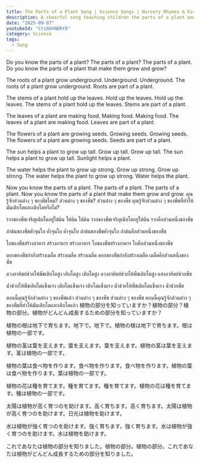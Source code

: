 ```yaml
---
title: The Parts of a Plant Song | Science Songs | Nursery Rhymes & Kids Songs by Happy Kids Melodies 
description: A cheerful song teaching children the parts of a plant and how sunlight and water help them grow.
date: "2025-09-07"
youtubeId: "Cts6khNDRY8"
category: Science
tags:
  - Song
---
```


<YouTube id="Cts6khNDRY8" />

<TranscriptTabs>
<EnglishTranscript>
Do you know the parts of a plant? The parts of a plant? The parts of a plant. Do you know the parts of a plant that make them grow and grow?

The roots of a plant grow underground. Underground. Underground. The roots of a plant grow underground. Roots are part of a plant.

The stems of a plant hold up the leaves. Hold up the leaves. Hold up the leaves. The stems of a plant hold up the leaves. Stems are part of a plant.

The leaves of a plant are making food. Making food. Making food. The leaves of a plant are making food. Leaves are part of a plant.

The flowers of a plant are growing seeds. Growing seeds. Growing seeds. The flowers of a plant are growing seeds. Seeds are part of a plant.

The sun helps a plant to grow up tall. Grow up tall. Grow up tall. The sun helps a plant to grow up tall. Sunlight helps a plant.

The water helps the plant to grow up strong. Grow up strong. Grow up strong. The water helps the plant to grow up strong. Water helps the plant.

Now you know the parts of a plant. The parts of a plant. The parts of a plant. Now you know the parts of a plant that make them grow and grow.
</EnglishTranscript>
<ThaiTranslation>
คุณรู้จักส่วนต่าง ๆ ของพืชไหม? ส่วนต่าง ๆ ของพืช? ส่วนต่าง ๆ ของพืช คุณรู้จักส่วนต่าง ๆ ของพืชที่ทำให้มันเติบโตและเติบโตหรือไม่?

รากของพืชเจริญเติบโตอยู่ใต้ดิน ใต้ดิน ใต้ดิน รากของพืชเจริญเติบโตอยู่ใต้ดิน รากคือส่วนหนึ่งของพืช

ลำต้นของพืชค้ำจุนใบ ค้ำจุนใบ ค้ำจุนใบ ลำต้นของพืชค้ำจุนใบ ลำต้นคือส่วนหนึ่งของพืช

ใบของพืชสร้างอาหาร สร้างอาหาร สร้างอาหาร ใบของพืชสร้างอาหาร ใบคือส่วนหนึ่งของพืช

ดอกของพืชกำลังสร้างเมล็ด สร้างเมล็ด สร้างเมล็ด ดอกของพืชกำลังสร้างเมล็ด เมล็ดคือส่วนหนึ่งของพืช

ดวงอาทิตย์ช่วยให้พืชเติบโตสูง เติบโตสูง เติบโตสูง ดวงอาทิตย์ช่วยให้พืชเติบโตสูง แสงอาทิตย์ช่วยพืช

น้ำช่วยให้พืชเติบโตแข็งแรง เติบโตแข็งแรง เติบโตแข็งแรง น้ำช่วยให้พืชเติบโตแข็งแรง น้ำช่วยพืช

ตอนนี้คุณรู้จักส่วนต่าง ๆ ของพืชแล้ว ส่วนต่าง ๆ ของพืช ส่วนต่าง ๆ ของพืช ตอนนี้คุณรู้จักส่วนต่าง ๆ ของพืชที่ทำให้มันเติบโตและเติบโตแล้ว
</ThaiTranslation>
<JapaneseTranslation>
植物の部分を知っていますか？植物の部分？植物の部分。植物がどんどん成長するための部分を知っていますか？

植物の根は地下で育ちます。地下で。地下で。植物の根は地下で育ちます。根は植物の一部です。

植物の茎は葉を支えます。葉を支えます。葉を支えます。植物の茎は葉を支えます。茎は植物の一部です。

植物の葉は食べ物を作ります。食べ物を作ります。食べ物を作ります。植物の葉は食べ物を作ります。葉は植物の一部です。

植物の花は種を育てます。種を育てます。種を育てます。植物の花は種を育てます。種は植物の一部です。

太陽は植物が高く育つのを助けます。高く育ちます。高く育ちます。太陽は植物が高く育つのを助けます。日光は植物を助けます。

水は植物が強く育つのを助けます。強く育ちます。強く育ちます。水は植物が強く育つのを助けます。水は植物を助けます。

これであなたは植物の部分を知りました。植物の部分。植物の部分。これであなたは植物がどんどん成長するための部分を知りました。
</JapaneseTranslation>
</TranscriptTabs>
